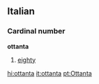 ==Italian==
===Cardinal number===
'''ottanta'''

#[[eighty]]

[[hi:ottanta]]
[[it:ottanta]]
[[pt:Ottanta]]
